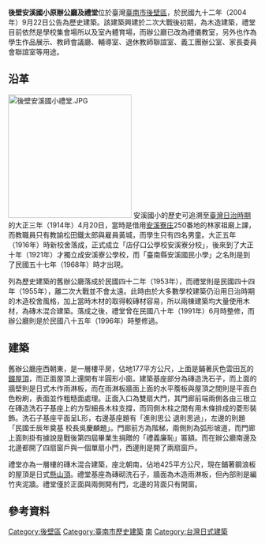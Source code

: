 {{coord|23.333205|120.360809|display=title}} 
{{tw monument
|name=後壁安溪國小原辦公廳及禮堂
|formername=
|image=後壁安溪國小原辦公廳.JPG
|imagename=原辦公廳
|othername=
|formalname=
|level=歷史建築
|class=學校
|time='''辦公廳禮堂：'''<br>{{flagicon|ROC}}  民國42年（1953年）<br>'''禮堂：'''<br>{{flagicon|ROC}} 民國44年（1955年）{{r|黃}}
|location={{TWN}}臺南市後壁區長安-{里}-5號
|open=
|cost=
|website=
|reg_url=https://nchdb.boch.gov.tw/assets/overview/historicalBuilding/20040922000002
}}
'''後壁安溪國小原辦公廳及禮堂'''位於臺灣[[臺南市|臺南市]][[後壁區|後壁區]]，於民國九十二年（2004年）9月22日公告為歷史建築{{r|文}}。該建築興建於二次大戰後初期，為木造建築，禮堂目前依然是學校集會場所以及室內體育場，而辦公廳已改為禮儀教室，另外也作為學生作品展示、教師會議廳、輔導室、退休教師聯誼室、義工團辦公室、家長委員會聯誼室等用途{{r|黃}}。

== 沿革 ==
{{main|臺南市後壁區安溪國民小學}}
[[File:後壁安溪國小禮堂.JPG|250px]]
安溪國小的歷史可追溯至[[臺灣日治時期|臺灣日治時期]]的大正三年（1914年）4月20日，當時是借用[[安溪寮_(後壁區)|安溪寮庄]]250番地的林家祖廟上課，而教職員只有教諭松田鐵太郎與雇員黃城，而學生只有四名男童{{r|黃}}。大正五年（1916年）時新校舍落成，正式成立「店仔口公學校安溪寮分校」，後來到了大正十年（1921年）才獨立成安溪寮公學校，而「臺南縣安溪國民小學」之名則是到了民國五十七年（1968年）時才出現{{r|黃}}。

列為歷史建築的舊辦公廳落成於民國四十二年（1953年），而禮堂則是民國四十四年（1955年），離二次大戰並不會太遠{{r|黃}}。此時由於大多數學校建築仍沿用日治時期的木造校舍風格，加上當時木材的取得較磚材容易，所以兩棟建築均大量使用木材，為磚木混合建築{{r|黃}}。落成之後，禮堂曾在民國八十年（1991年）6月時整修，而辦公廳則是於民國八十五年（1996年）時整修過{{r|黃}}。

== 建築 ==
舊辦公廳座西朝東，是一層樓平房，佔地177平方公尺，上面是鋪著灰色雲田瓦的[[錣屋頂|錣屋頂]]，而正面屋頂上還開有半圓形小窗{{r|黃}}。建築基座部分為磚造洗石子，而上面的牆壁則是日式木作雨淋板，而在雨淋板牆面上面的水平簷板與屋頂之間則是平面白色粉刷，表面並作粗糙面處理{{r|黃}}。正面入口為雙扇大門，其門廊前端兩側各由三根立在磚造洗石子基座上的方型細長木柱支撐，而同側木柱之間有用木條排成的菱形裝飾{{r|黃}}。洗石子基座平面呈L形，右邊基座題有「進則思公 退則思過」，左邊的則題「民國壬辰年奠基 校長吳慶麟題」{{r|黃}}。門廊前方為階梯，兩側則為弧形坡道，而門廊上面則掛有據說是戰後第四屆畢業生捐贈的「禮義廉恥」匾額{{r|黃}}。而在辦公廳南邊及北邊都開了四扇窗戶與一個單扇小門，西邊則是開了兩扇窗戶{{r|黃}}。

禮堂亦為一層樓的磚木混合建築，座北朝南，佔地425平方公尺，現在鋪著鋼浪板的屋頂是日式[[懸山頂|懸山頂]]。禮堂基座為磚砌洗石子，牆面為木造雨淋板，但內部則是編竹夾泥牆{{r|黃}}。禮堂僅於正面與兩側開有門，北邊的背面只有開窗{{r|黃}}。

== 參考資料 ==
{{reflist|refs=
<ref name="文">{{cite web |url=https://nchdb.boch.gov.tw/assets/advanceSearch/historicalBuilding/20040922000002 |title=後壁安溪國小原辦公廳及禮堂 |publisher= 文化部文化資產局. |accessdate= }}</ref>
<ref name="黃">{{cite book|author=黃明雅 |title=《南瀛歷史建築誌·後壁安溪國小原辦公廳及禮堂》 |publisher=臺南縣政府 |isbn=978-986-00-9689-7 |pages=66－77頁|date=2009年3月}}</ref>
}}

{{臺南市歷史建築}}
[[Category:後壁區|Category:後壁區]]
[[Category:臺南市歷史建築|Category:臺南市歷史建築]]
[[Category:臺灣戰後時期的有形文化資產|南]]
[[Category:台灣日式建築|Category:台灣日式建築]]